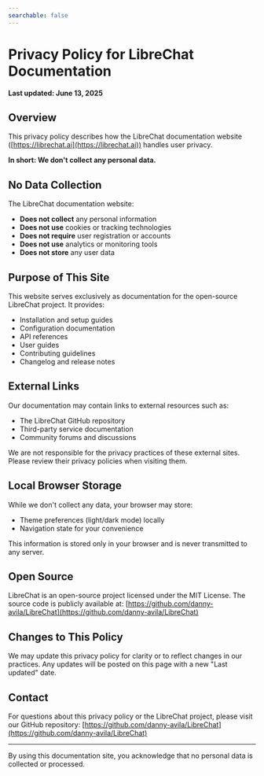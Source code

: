 ```yaml
---
searchable: false
---
```


# Privacy Policy for LibreChat Documentation

**Last updated: June 13, 2025**

## Overview

This privacy policy describes how the LibreChat documentation website ([https://librechat.ai](https://librechat.ai)) handles user privacy. 

**In short: We don't collect any personal data.**

## No Data Collection

The LibreChat documentation website:

- **Does not collect** any personal information
- **Does not use** cookies or tracking technologies
- **Does not require** user registration or accounts
- **Does not use** analytics or monitoring tools
- **Does not store** any user data

## Purpose of This Site

This website serves exclusively as documentation for the open-source LibreChat project. It provides:

- Installation and setup guides
- Configuration documentation
- API references
- User guides
- Contributing guidelines
- Changelog and release notes

## External Links

Our documentation may contain links to external resources such as:

- The LibreChat GitHub repository
- Third-party service documentation
- Community forums and discussions

We are not responsible for the privacy practices of these external sites. Please review their privacy policies when visiting them.

## Local Browser Storage

While we don't collect any data, your browser may store:

- Theme preferences (light/dark mode) locally
- Navigation state for your convenience

This information is stored only in your browser and is never transmitted to any server.

## Open Source

LibreChat is an open-source project licensed under the MIT License. The source code is publicly available at:
[https://github.com/danny-avila/LibreChat](https://github.com/danny-avila/LibreChat)

## Changes to This Policy

We may update this privacy policy for clarity or to reflect changes in our practices. Any updates will be posted on this page with a new "Last updated" date.

## Contact

For questions about this privacy policy or the LibreChat project, please visit our GitHub repository:
[https://github.com/danny-avila/LibreChat](https://github.com/danny-avila/LibreChat)

---

By using this documentation site, you acknowledge that no personal data is collected or processed.
